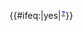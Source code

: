 <span class="t_nihongo_kanji">{{lang|ja|{{{1}}}}}</span>{{#ifeq:{{{help|}}}|yes|<span class="t_nihongo_help noprint"><sup>[[Wikipedia:格式手册/日本相关条目|<span class="t_nihongo_icon" style="color: #00e; font: bold 80% sans-serif; text-decoration: none; padding: 0 .1em;">?</span>]]</sup></span>}}{{category handler
|main=[[Category:含有日语的条目]]
}}<noinclude>
{{Documentation}}
</noinclude>